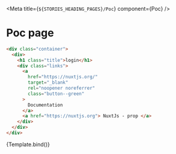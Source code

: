 <!--- login.stories.mdx -->



<Meta title={`${STORIES_HEADING_PAGES}/Poc`} component={Poc} />

# Poc page

```html
<div class="container">
  <div>
    <h1 class="title">login</h1>
    <div class="links">
      <a
        href="https://nuxtjs.org/"
        target="_blank"
        rel="noopener noreferrer"
        class="button--green"
      >
        Documentation
      </a>
      <a href="https://nuxtjs.org"> NuxtJs - prop </a>
    </div>
  </div>
</div>
```

<!--- This is your Story template function, shown here in React -->


<Canvas>
  <Story name="Poc Page">{Template.bind()}</Story>
</Canvas>
